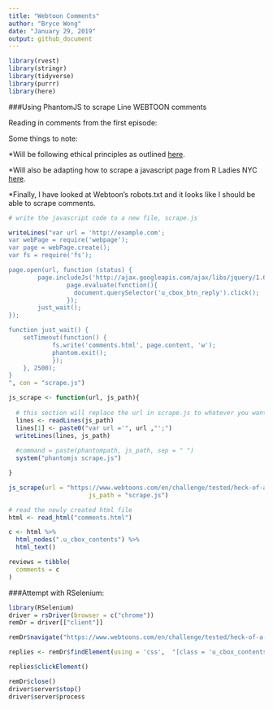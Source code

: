 ```yaml
---
title: "Webtoon Comments"
author: "Bryce Wong"
date: "January 29, 2019"
output: github_document
---
```


```r
library(rvest)
library(stringr)
library(tidyverse)
library(purrr)
library(here)
```

###Using PhantomJS to scrape Line WEBTOON comments

Reading in comments from the first episode:

Some things to note: 

*Will be following ethical principles as outlined [here]("https://towardsdatascience.com/ethics-in-web-scraping-b96b18136f01"").

*Will also be adapting how to scrape a javascript page from R Ladies NYC [here]("http://www.rladiesnyc.org/post/scraping-javascript-websites-in-r/#javascript-webscraping-in-r").

*Finally, I have looked at Webtoon's robots.txt and it looks like I should be able to scrape comments.

```r
# write the javascript code to a new file, scrape.js

writeLines("var url = 'http://example.com';
var webPage = require('webpage');
var page = webPage.create();
var fs = require('fs');

page.open(url, function (status) {
        page.includeJs('http://ajax.googleapis.com/ajax/libs/jquery/1.6.1/jquery.min.js', function(){
                page.evaluate(function(){
                  document.querySelector('u_cbox_btn_reply').click();
                });
        just_wait();
});

function just_wait() {
    setTimeout(function() {
            fs.write('comments.html', page.content, 'w');
            phantom.exit();
            });
    }, 2500);
}
", con = "scrape.js")
```

```r
js_scrape <- function(url, js_path){
  
  # this section will replace the url in scrape.js to whatever you want 
  lines <- readLines(js_path)
  lines[1] <- paste0("var url ='", url ,"';")
  writeLines(lines, js_path)
  
  #command = paste(phantompath, js_path, sep = " ")
  system("phantomjs scrape.js")

}

js_scrape(url = "https://www.webtoons.com/en/challenge/tested/heck-of-a-start/viewer?title_no=231173&episode_no=1", 
                      js_path = "scrape.js")
```

```r
# read the newly created html file 
html <- read_html("comments.html")

c <- html %>% 
  html_nodes(".u_cbox_contents") %>%
  html_text()

reviews = tibble(
  comments = c
)
```

###Attempt with RSelenium:

```r
library(RSelenium)
driver = rsDriver(browser = c("chrome"))
remDr = driver[["client"]]
```

```r
remDr$navigate("https://www.webtoons.com/en/challenge/tested/heck-of-a-start/viewer?title_no=231173&episode_no=1")

replies <- remDr$findElement(using = 'css',  "[class = 'u_cbox_contents']")

replies$clickElement()
```

```r
remDr$close()
driver$server$stop()
driver$server$process
```




